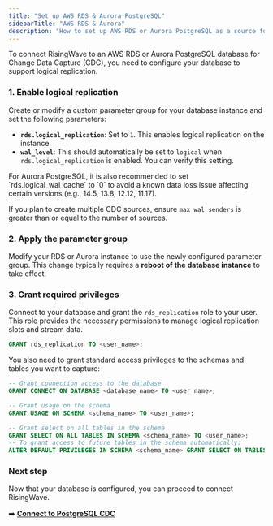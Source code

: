 ```yaml
---
title: "Set up AWS RDS & Aurora PostgreSQL"
sidebarTitle: "AWS RDS & Aurora"
description: "How to set up AWS RDS or Aurora PostgreSQL as a source for RisingWave."
---
```


To connect RisingWave to an AWS RDS or Aurora PostgreSQL database for Change Data Capture (CDC), you need to configure your database to support logical replication.

### 1. Enable logical replication

Create or modify a custom parameter group for your database instance and set the following parameters:

*   **`rds.logical_replication`**: Set to `1`. This enables logical replication on the instance.
*   **`wal_level`**: This should automatically be set to `logical` when `rds.logical_replication` is enabled. You can verify this setting.

<Note>
For Aurora PostgreSQL, it is also recommended to set `rds.logical_wal_cache` to `0` to avoid a known data loss issue affecting certain versions (e.g., 14.5, 13.8, 12.12, 11.17).

If you plan to create multiple CDC sources, ensure `max_wal_senders` is greater than or equal to the number of sources.
</Note>

### 2. Apply the parameter group

Modify your RDS or Aurora instance to use the newly configured parameter group. This change typically requires a **reboot of the database instance** to take effect.

### 3. Grant required privileges

Connect to your database and grant the `rds_replication` role to your user. This role provides the necessary permissions to manage logical replication slots and stream data.

```sql
GRANT rds_replication TO <user_name>;
```

You also need to grant standard access privileges to the schemas and tables you want to capture:

```sql
-- Grant connection access to the database
GRANT CONNECT ON DATABASE <database_name> TO <user_name>;

-- Grant usage on the schema
GRANT USAGE ON SCHEMA <schema_name> TO <user_name>;

-- Grant select on all tables in the schema
GRANT SELECT ON ALL TABLES IN SCHEMA <schema_name> TO <user_name>;
-- To grant access to future tables in the schema automatically:
ALTER DEFAULT PRIVILEGES IN SCHEMA <schema_name> GRANT SELECT ON TABLES TO <user_name>;
```

### Next step

Now that your database is configured, you can proceed to connect RisingWave.

➡️ **[Connect to PostgreSQL CDC](./index)** 
